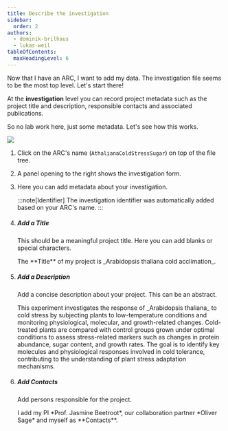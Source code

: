 ```yaml
---
title: Describe the investigation
sidebar:
  order: 2
authors:
  - dominik-brilhaus
  - lukas-weil
tableOfContents:
  maxHeadingLevel: 6
---
```



<ViolaSays>
Now that I have an ARC, I want to add my data. The investigation file seems to be the most top level. Let's start there!
</ViolaSays>

At the **investigation** level you can record project metadata such as the project title and description, responsible contacts and associated publications.

<ViolaSays>
So no lab work here, just some metadata. Let's see how this works.
</ViolaSays>

![](@images/start-here/arc-prototypic.svg)

<Card icon="pen" title="ARCitect">
  <Steps>

  1. Click on the ARC's name (`AthalianaColdStressSugar`) on top of the file tree.
  2. A panel opening to the right shows the investigation form.
  3. Here you can add metadata about your investigation.

      :::note[Identifier]
      The investigation identifier was automatically added based on your ARC's name.
      :::

  4. ##### Add a Title

      This should be a meaningful project title. Here you can add blanks or special characters.

      <ViolaSays>
        The **Title** of my project is _Arabidopsis thaliana cold acclimation_.
      </ViolaSays>

  4. ##### Add a Description

      Add a concise description about your project. This can be an abstract. 

      <ViolaSays>
        This experiment investigates the response of _Arabidopsis thaliana_ to cold stress by subjecting plants to low-temperature conditions and monitoring physiological, molecular, and growth-related changes. Cold-treated plants are compared with control groups grown under optimal conditions to assess stress-related markers such as changes in protein abundance, sugar content, and growth rates. The goal is to identify key molecules and physiological responses involved in cold tolerance, contributing to the understanding of plant stress adaptation mechanisms.
      </ViolaSays>

  4. ##### Add Contacts

      Add persons responsible for the project.

      <ViolaSays>
        I add my PI *Prof. Jasmine Beetroot*, our collaboration partner *Oliver Sage* and myself as **Contacts**.
      </ViolaSays>

  </Steps>
</Card>


